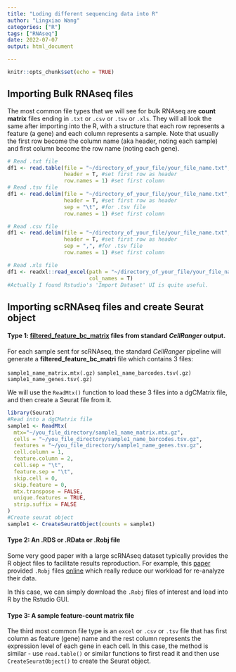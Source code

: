 ```yaml
---
title: "Loding different sequencing data into R"
author: "Lingxiao Wang"
categories: ["R"]
tags: ["RNAseq"]
date: 2022-07-07
output: html_document

---
```


```r
knitr::opts_chunk$set(echo = TRUE)
```

## Importing Bulk RNAseq files
The most common file types that we will see for bulk RNAseq are **count matrix** files ending in `.txt` or `.csv` or `.tsv` or `.xls`. They will all look the same after importing into the R, with a structure that each row represents a feature (a gene) and each column represents a sample. Note that usually the first row become the column name (aka header, noting each sample) and first column become the row name (noting each gene).

```r
# Read .txt file
df1 <- read.table(file = "~/directory_of_your_file/your_file_name.txt",
                  header = T, #set first row as header
                  row.names = 1) #set first column
# Read .tsv file
df1 <- read.delim(file = "~/directory_of_your_file/your_file_name.txt",
                  header = T, #set first row as header
                  sep = "\t", #for .tsv file
                  row.names = 1) #set first column

# Read .csv file
df1 <- read.delim(file = "~/directory_of_your_file/your_file_name.txt",
                  header = T, #set first row as header
                  sep = ",", #for .tsv file
                  row.names = 1) #set first column

# Read .xls file
df1 <- readxl::read_excel(path = "~/directory_of_your_file/your_file_name.txt",
                          col_names = T)
#Actually I found Rstudio's 'Import Dataset' UI is quite useful.
```


## Importing scRNAseq files and create Seurat object

#### Type 1: [filtered_feature_bc_matrix](https://support.10xgenomics.com/single-cell-gene-expression/software/pipelines/latest/output/matrices) files from standard *CellRanger* output.

For each sample sent for scRNAseq, the standard *CellRanger* pipeline will generate a **filtered_feature_bc_matri** file which contains 3 files:

`sample1_name_matrix.mtx(.gz)`
`sample1_name_barcodes.tsv(.gz)`
`sample1_name_genes.tsv(.gz)`

We will use the `ReadMtx()` function to load these 3 files into a dgCMatrix file, and then create a Seurat file from it.

```r
library(Seurat)
#Read into a dgCMatrix file
sample1 <- ReadMtx(
  mtx="~/you_file_directory/sample1_name_matrix.mtx.gz",
  cells = "~/you_file_directory/sample1_name_barcodes.tsv.gz",
  features = "~/you_file_directory/sample1_name_genes.tsv.gz",
  cell.column = 1,
  feature.column = 2,
  cell.sep = "\t",
  feature.sep = "\t",
  skip.cell = 0,
  skip.feature = 0,
  mtx.transpose = FALSE,
  unique.features = TRUE,
  strip.suffix = FALSE
)
#Create seurat object
sample1 <- CreateSeuratObject(counts = sample1)

```

#### Type 2: An .RDS or .RData or .Robj file
Some very good paper with a large scRNAseq dataset typically provides the R object  files to facilitate results reproduction. For example, this [paper](https://www.nature.com/articles/s41586-018-0590-4) provided `.Robj` files [online](https://figshare.com/articles/dataset/Robject_files_for_tissues_processed_by_Seurat/5821263/1) which really reduce our workload for re-analyze their data.

In this case, we can simply download the `.Robj` files of interest and load into R by the Rstudio GUI.

#### Type 3: A sample feature-count matrix file
The third most common file type is an `excel` or `.csv` or `.tsv` file that has first column as feature (gene) name and the rest column represents the expression level of each gene in each cell. In this case, the method is similar - use `read.table()` or similar functions to first read it and then use `CreateSeuratObject()` to create the Seurat object.
